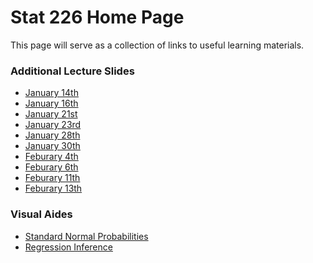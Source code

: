 Stat 226 Home Page
========================================================

This page will serve as a collection of links to useful learning materials.

### Additional Lecture Slides

* [January 14th](http://cpsievert.github.io/slides/stat226/0114)
* [January 16th](http://cpsievert.github.io/slides/stat226/0116)
* [January 21st](http://cpsievert.github.io/slides/stat226/0121)
* [January 23rd](http://cpsievert.github.io/slides/stat226/0123)
* [January 28th](http://cpsievert.github.io/slides/stat226/0128)
* [January 30th](http://cpsievert.github.io/slides/stat226/0130)
* [Feburary 4th](http://cpsievert.github.io/slides/stat226/0204)
* [Feburary 6th](http://cpsievert.github.io/slides/stat226/0206)
* [Feburary 11th](http://cpsievert.github.io/slides/stat226/0211)
* [Feburary 13th](http://cpsievert.github.io/slides/stat226/0213)

### Visual Aides

* [Standard Normal Probabilities](http://glimmer.rstudio.com/cpsievert/cdf)
* [Regression Inference](http://glimmer.rstudio.com/cpsievert/regInf2/)